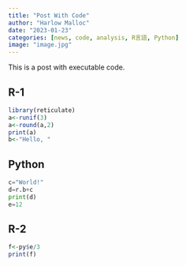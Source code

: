 ```yaml
---
title: "Post With Code"
author: "Harlow Malloc"
date: "2023-01-23"
categories: [news, code, analysis, R言語, Python]
image: "image.jpg"
---
```


This is a post with executable code.

## R-1

```r
library(reticulate)
a<-runif(3)
a<-round(a,2)
print(a)
b<-"Hello, "
```
## Python

```python
c="World!"
d=r.b+c
print(d)
e=12
```

## R-2

```r
f<-py$e/3
print(f)
```